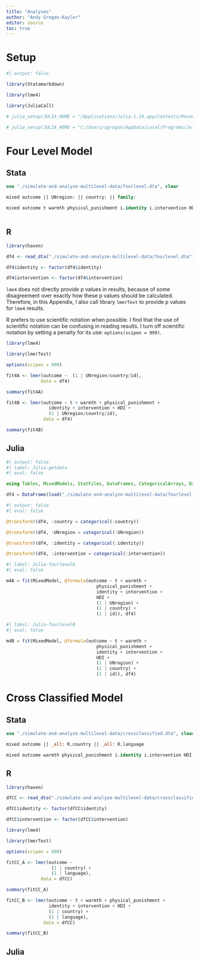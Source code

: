 ```yaml
---
title: "Analyses"
author: "Andy Grogan-Kaylor"
editor: source
toc: true
---
```


# Setup

```r
#| output: false

library(Statamarkdown)

library(lme4) 

library(JuliaCall)

# julia_setup(JULIA_HOME = "/Applications/Julia-1.10.app/Contents/Resources/julia/bin")

# julia_setup(JULIA_HOME = "C:/Users/agrogan/AppData/Local/Programs/Julia-1.10.2/bin/")

```

# Four Level Model

## Stata

```stata

use "./simulate-and-analyze-multilevel-data/fourlevel.dta", clear

```

```stata

mixed outcome || UNregion: || country: || family:

```

```stata

mixed outcome t warmth physical_punishment i.identity i.intervention HDI || UNregion: || country: || id:
  
```

## R

```r

library(haven)

df4 <- read_dta("./simulate-and-analyze-multilevel-data/fourlevel.dta")

```

```r

df4$identity <- factor(df4$identity)

df4$intervention <- factor(df4$intervention)

```


::: {.callout-caution collapse="false"}
`lme4` does not directly provide p values in results, because of some disagreement over exactly how these p values should be calculated. Therefore, in this Appendix, I also call library `lmerTest` to provide p values for `lme4` results.
:::

::: {.callout-tip}
R prefers to use scientific notation when possible. I find that the use of scientific notation can be confusing in reading results. I turn off scientific notation by setting a penalty for its use:  `options(scipen = 999)`.  
:::


```r

library(lme4) 

library(lmerTest)

options(scipen = 999) 

fit4A <- lmer(outcome ~  (1 | UNregion/country/id),
             data = df4)

summary(fit4A)

```

```r

fit4B <- lmer(outcome ~ t + warmth + physical_punishment + 
                identity + intervention + HDI + 
                (1 | UNregion/country/id),
              data = df4)

summary(fit4B)

```

## Julia

```julia
#| output: false
#| label: Julia-getdata
#| eval: false

using Tables, MixedModels, StatFiles, DataFrames, CategoricalArrays, DataFramesMeta

df4 = DataFrame(load("./simulate-and-analyze-multilevel-data/fourlevel.dta"))

```

```julia
#| output: false
#| eval: false

@transform!(df4, :country = categorical(:country))

@transform!(df4, :UNregion = categorical(:UNregion))

@transform!(df4, :identity = categorical(:identity))

@transform!(df4, :intervention = categorical(:intervention))

```

```julia
#| label: Julia-fourlevelA
#| eval: false

m4A = fit(MixedModel, @formula(outcome ~ t + warmth + 
                                  physical_punishment + 
                                  identity + intervention + 
                                  HDI +
                                  (1 | UNregion) + 
                                  (1 | country) + 
                                  (1 | id)), df4)

```


```julia
#| label: Julia-fourlevelB
#| eval: false

m4B = fit(MixedModel, @formula(outcome ~ t + warmth + 
                                  physical_punishment + 
                                  identity + intervention + 
                                  HDI +
                                  (1 | UNregion) + 
                                  (1 | country) + 
                                  (1 | id)), df4)

```

# Cross Classified Model

## Stata

```stata

use "./simulate-and-analyze-multilevel-data/crossclassified.dta", clear

```

```stata

mixed outcome || _all: R.country || _all: R.language

```

```stata

mixed outcome warmth physical_punishment i.identity i.intervention HDI || _all: R.country || _all: R.language

```

## R

```r

library(haven)

dfCC <- read_dta("./simulate-and-analyze-multilevel-data/crossclassified.dta")

```

```r

dfCC$identity <- factor(dfCC$identity)

dfCC$intervention <- factor(dfCC$intervention)

```

```r

library(lme4) 

library(lmerTest)

options(scipen = 999) 

fitCC_A <- lmer(outcome ~  
                 (1 | country) +
                 (1 | language),
             data = dfCC)

summary(fitCC_A)

```

```r

fitCC_B <- lmer(outcome ~ t + warmth + physical_punishment + 
                identity + intervention + HDI + 
                (1 | country) +
                (1 | language),
              data = dfCC)

summary(fitCC_B)

```

## Julia





